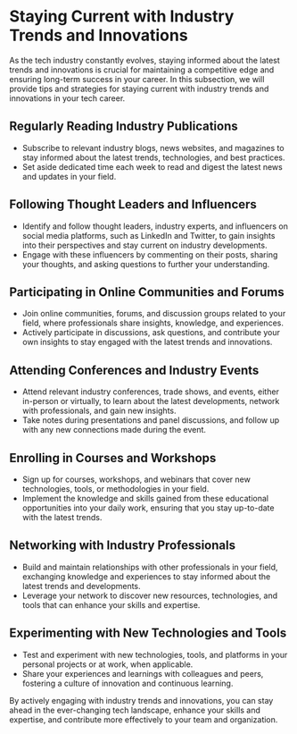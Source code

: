 # Staying Current with Industry Trends and Innovations

As the tech industry constantly evolves, staying informed about the latest trends and innovations is crucial for
maintaining a competitive edge and ensuring long-term success in your career. In this subsection, we will provide tips
and strategies for staying current with industry trends and innovations in your tech career.

## Regularly Reading Industry Publications

- Subscribe to relevant industry blogs, news websites, and magazines to stay informed about the latest trends,
  technologies, and best practices.
- Set aside dedicated time each week to read and digest the latest news and updates in your field.

## Following Thought Leaders and Influencers

- Identify and follow thought leaders, industry experts, and influencers on social media platforms, such as LinkedIn and
  Twitter, to gain insights into their perspectives and stay current on industry developments.
- Engage with these influencers by commenting on their posts, sharing your thoughts, and asking questions to further
  your understanding.

## Participating in Online Communities and Forums

- Join online communities, forums, and discussion groups related to your field, where professionals share insights,
  knowledge, and experiences.
- Actively participate in discussions, ask questions, and contribute your own insights to stay engaged with the latest
  trends and innovations.

## Attending Conferences and Industry Events

- Attend relevant industry conferences, trade shows, and events, either in-person or virtually, to learn about the latest
  developments, network with professionals, and gain new insights.
- Take notes during presentations and panel discussions, and follow up with any new connections made during the event.

## Enrolling in Courses and Workshops

- Sign up for courses, workshops, and webinars that cover new technologies, tools, or methodologies in your field.
- Implement the knowledge and skills gained from these educational opportunities into your daily work, ensuring that you
  stay up-to-date with the latest trends.

## Networking with Industry Professionals

- Build and maintain relationships with other professionals in your field, exchanging knowledge and experiences to stay
  informed about the latest trends and developments.
- Leverage your network to discover new resources, technologies, and tools that can enhance your skills and expertise.

## Experimenting with New Technologies and Tools

- Test and experiment with new technologies, tools, and platforms in your personal projects or at work, when applicable.
- Share your experiences and learnings with colleagues and peers, fostering a culture of innovation and continuous learning.

By actively engaging with industry trends and innovations, you can stay ahead in the ever-changing tech landscape,
enhance your skills and expertise, and contribute more effectively to your team and organization.
